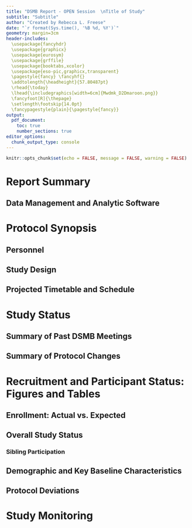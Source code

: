 ```yaml
---
title: "DSMB Report - OPEN Session  \nTitle of Study"
subtitle: "Subtitle"
author: "Created by Rebecca L. Freese"
date: "`r format(Sys.time(), '%B %d, %Y')`"
geometry: margin=3cm
header-includes:
  \usepackage{fancyhdr}
  \usepackage{graphicx}
  \usepackage{eurosym}
  \usepackage{grffile}
  \usepackage{booktabs,xcolor}
  \usepackage{eso-pic,graphicx,transparent}
  \pagestyle{fancy} \fancyhf{}
  \addtolength{\headheight}{57.80487pt}
  \rhead{\today}
  \lhead{\includegraphics[width=6cm]{Mwdmk_D2Dmaroon.png}}
  \fancyfoot[R]{\thepage}
  \setlength\footskip{14.0pt}
  \fancypagestyle{plain}{\pagestyle{fancy}}
output:
  pdf_document:
    toc: true
    number_sections: true
editor_options:
  chunk_output_type: console
---
```


```r
knitr::opts_chunk$set(echo = FALSE, message = FALSE, warning = FALSE)


```


# Report Summary

## Data Management and Analytic Software

# Protocol Synopsis

## Personnel

## Study Design

## Projected Timetable and Schedule

# Study Status

## Summary of Past DSMB Meetings

## Summary of Protocol Changes

# Recruitment and Participant Status: Figures and Tables

## Enrollment: Actual vs. Expected

## Overall Study Status

### Sibling Participation

## Demographic and Key Baseline Characteristics

## Protocol Deviations

# Study Monitoring
